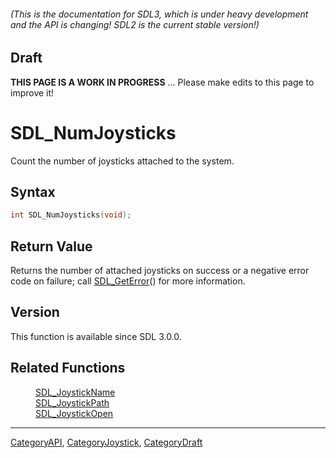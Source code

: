 ====== (This is the documentation for SDL3, which is under heavy development and the API is changing! SDL2 is the current stable version!) ======

== Draft ==

'''THIS PAGE IS A WORK IN PROGRESS''' ... Please make edits to this page to improve it!
= SDL_NumJoysticks =

Count the number of joysticks attached to the system.

== Syntax ==

<syntaxhighlight lang='c'>
int SDL_NumJoysticks(void);
</syntaxhighlight>

== Return Value ==

Returns the number of attached joysticks on success or a negative error
code on failure; call [[SDL_GetError]]() for more information.

== Version ==

This function is available since SDL 3.0.0.

== Related Functions ==

:[[SDL_JoystickName]]
:[[SDL_JoystickPath]]
:[[SDL_JoystickOpen]]

----
[[CategoryAPI]], [[CategoryJoystick]], [[CategoryDraft]]


